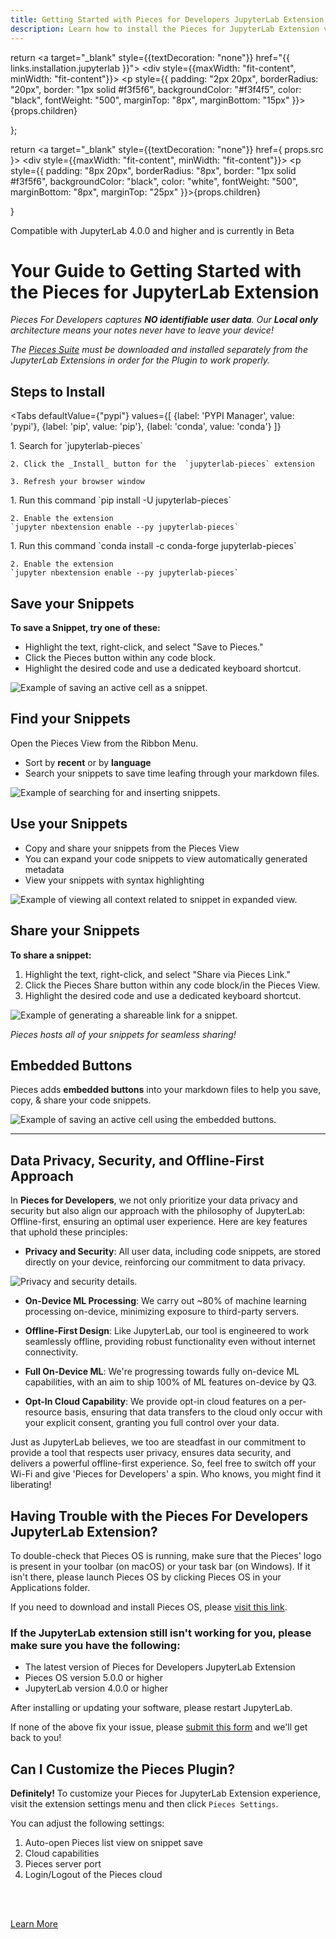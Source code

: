 ```yaml
---
title: Getting Started with Pieces for Developers JupyterLab Extension
description: Learn how to install the Pieces for JupyterLab Extension via the PYPI Manager, pip, and conda.
---
```


<link
  rel="canonical"
  href="https://docs.pieces.app/extensions-plugins/jupyterlab"
/>

  return <a target="_blank" style={{textDecoration: "none"}}
            href="{{ links.installation.jupyterlab }}">
    <div style={{maxWidth: "fit-content", minWidth: "fit-content"}}>
      <p style={{
        padding: "2px 20px",
        borderRadius: "20px",
        border: "1px solid #f3f5f6",
        backgroundColor: "#f3f4f5",
        color: "black",
        fontWeight: "500",
        marginTop: "8px",
        marginBottom: "15px"
      }}>{props.children}</p>
    </div>
  </a>
};

  return <a target="_blank" style={{textDecoration: "none"}} href={ props.src }>
    <div style={{maxWidth: "fit-content", minWidth: "fit-content"}}>
      <p style={{
        padding: "8px 20px",
        borderRadius: "8px",
        border: "1px solid #f3f5f6",
        backgroundColor: "black",
        color: "white",
        fontWeight: "500",
        marginBottom: "8px",
        marginTop: "25px"
      }}>{props.children}</p>
    </div>
  </a>
}

<ReleasePill>Compatible with JupyterLab 4.0.0 and higher and is currently in Beta</ReleasePill>

# Your Guide to Getting Started with the Pieces for JupyterLab Extension

_Pieces For Developers captures **NO identifiable user data**. Our **Local only** architecture means your notes never have to leave your device!_

_The <a target="_blank" href="{{ links.website.pfd_desktop_install }}">Pieces Suite</a> must be downloaded and installed separately from the JupyterLab Extensions in order for the Plugin to work properly._

## Steps to Install

<Tabs
  defaultValue={"pypi"}
  values={[
    {label: 'PYPI Manager', value: 'pypi'},
    {label: 'pip', value: 'pip'},
    {label: 'conda', value: 'conda'}
  ]}
>
  <TabItem value="pypi">
    1. Search for `jupyterlab-pieces`

    2. Click the _Install_ button for the  `jupyterlab-pieces` extension

    3. Refresh your browser window
  </TabItem>
  <TabItem value="pip">
    1. Run this command
    `pip install -U jupyterlab-pieces`

    2. Enable the extension
    `jupyter nbextension enable --py jupyterlab-pieces`
  </TabItem>
  <TabItem value="conda">
    1. Run this command
    `conda install -c conda-forge jupyterlab-pieces`

    2. Enable the extension
    `jupyter nbextension enable --py jupyterlab-pieces`
  </TabItem>
</Tabs>


## Save your Snippets

**To save a Snippet, try one of these:**

- Highlight the text, right-click, and select "Save to Pieces."
- Click the Pieces button within any code block.
- Highlight the desired code and use a dedicated keyboard shortcut.

<Image
  zoom
  src="https://storage.googleapis.com/pieces_multimedia/PROMOTIONAL/PIECES_FOR_DEVELOPERS/JUPYTER/MACOS/RIGHT_CLICK_SAVE_SELECTION/16X9/PIECES_FOR_DEVELOPERS-JUPYTER-RIGHT_CLICK_SAVE_SELECTION-16X9-MACOS-6_22_2023.gif"
  alt="Example of saving an active cell as a snippet."
/>

## Find your Snippets

Open the Pieces View from the Ribbon Menu.

- Sort by **recent** or by **language**
- Search your snippets to save time leafing through your markdown files.

<Image
  zoom
  src="https://storage.googleapis.com/pieces_multimedia/PROMOTIONAL/PIECES_FOR_DEVELOPERS/JUPYTER/MACOS/SEARCH_AND_INSERT/16X9/PIECES_FOR_DEVELOPERS-JUPYTER-SEARCH_AND_INSERT-16X9-MACOS-6_22_2023.gif"
  alt="Example of searching for and inserting snippets."
/>

## Use your Snippets

- Copy and share your snippets from the Pieces View
- You can expand your code snippets to view automatically generated metadata
- View your snippets with syntax highlighting

<Image
  zoom
  src="https://storage.googleapis.com/pieces_multimedia/PROMOTIONAL/PIECES_FOR_DEVELOPERS/JUPYTER/MACOS/EXPANDED_VIEW/16X9/PIECES_FOR_DEVELOPERS-JUPYTER-EXPANDED_VIEW-16X9-MACOS-6_22_2023.gif"
  alt="Example of viewing all context related to snippet in expanded view."
/>

## Share your Snippets

**To share a snippet:**

1. Highlight the text, right-click, and select "Share via Pieces Link."
2. Click the Pieces Share button within any code block/in the Pieces View.
3. Highlight the desired code and use a dedicated keyboard shortcut.

<Image
  zoom
  src="https://storage.googleapis.com/pieces_multimedia/PROMOTIONAL/PIECES_FOR_DEVELOPERS/JUPYTER/MACOS/SNIPPET_BUTTON_SHARE/16X9/PIECES_FOR_DEVELOPERS-JUPYTER-SNIPPET_BUTTON_SHARE-16X9-MACOS-6_22_2023.gif"
  alt="Example of generating a shareable link for a snippet."
/>

_Pieces hosts all of your snippets for seamless sharing!_

## Embedded Buttons

Pieces adds **embedded buttons** into your markdown files to help you save, copy, & share your code snippets.

<Image
  zoom
  src="https://storage.googleapis.com/pieces_multimedia/PROMOTIONAL/PIECES_FOR_DEVELOPERS/JUPYTER/MACOS/EMBEDDED_BUTTON_SAVE_ACTIVE_CELL/16X9/PIECES_FOR_DEVELOPERS-JUPYTER-EMBEDDED_BUTTON_SAVE_ACTIVE_CELL-16X9-MACOS-6_22_2023.gif"
  alt="Example of saving an active cell using the embedded buttons."
/>

---

## Data Privacy, Security, and Offline-First Approach

In **Pieces for Developers**, we not only prioritize your data privacy and security but also align our approach with the philosophy of JupyterLab: Offline-first, ensuring an optimal user experience. Here are key features that uphold these principles:

- **Privacy and Security**: All user data, including code snippets, are stored directly on your device, reinforcing our commitment to data privacy.

<Image
  zoom
  src="/assets/jupyterlab/finder_window_privacy.png"
  alt="Privacy and security details."
/>

- **On-Device ML Processing**: We carry out ~80% of machine learning processing on-device, minimizing exposure to third-party servers.

- **Offline-First Design**: Like JupyterLab, our tool is engineered to work seamlessly offline, providing robust functionality even without internet connectivity.

- **Full On-Device ML**: We're progressing towards fully on-device ML capabilities, with an aim to ship 100% of ML features on-device by Q3.

- **Opt-In Cloud Capability**: We provide opt-in cloud features on a per-resource basis, ensuring that data transfers to the cloud only occur with your explicit consent, granting you full control over your data.

Just as JupyterLab believes, we too are steadfast in our commitment to provide a tool that respects user privacy, ensures data security, and delivers a powerful offline-first experience. So, feel free to switch off your Wi-Fi and give 'Pieces for Developers' a spin. Who knows, you might find it liberating!


## Having Trouble with the Pieces For Developers JupyterLab Extension?

To double-check that Pieces OS is running, make sure that the Pieces' logo is present in your toolbar (on macOS) or your task bar (on Windows). If it isn't there, please launch Pieces OS by clicking Pieces OS in your Applications folder.

If you need to download and install Pieces OS, please <a target="_blank" href="https://docs.pieces.app/overview">visit this link</a>.

<h3>
  If the JupyterLab extension still isn't working for you, please make sure you have the
  following:
</h3>

- The latest version of Pieces for Developers JupyterLab Extension
- Pieces OS version 5.0.0 or higher
- JupyterLab version 4.0.0 or higher

After installing or updating your software, please restart JupyterLab.

If none of the above fix your issue, please <a target="_blank" href="https://getpieces.typeform.com/jupyterlab">submit this form</a> and we'll get back to you!

## Can I Customize the Pieces Plugin?

**Definitely!** To customize your Pieces for JupyterLab Extension experience, visit the extension settings menu and then click `Pieces Settings`.

You can adjust the following settings:

1. Auto-open Pieces list view on snippet save
2. Cloud capabilities
3. Pieces server port
4. Login/Logout of the Pieces cloud

<br></br>

[Learn More](https://pieces.app)
